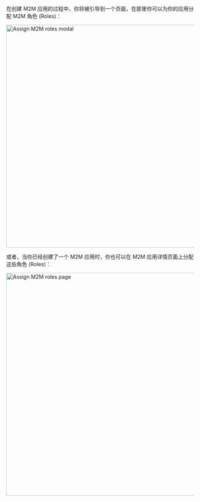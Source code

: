 
在创建 M2M 应用的过程中，你将被引导到一个页面，在那里你可以为你的应用分配 M2M 角色 (Roles)：

<img alt="Assign M2M roles modal" src={AssignM2mRolesModal} width="600px" />

或者，当你已经创建了一个 M2M 应用时，你也可以在 M2M 应用详情页面上分配这些角色 (Roles)：

<img alt="Assign M2M roles page" src={AssignM2mRolesPage} width="600px" />
